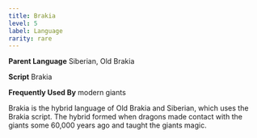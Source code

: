 ```yaml
---
title: Brakia
level: 5
label: Language
rarity: rare
---
```


**Parent Language** Siberian, Old Brakia

**Script** Brakia

**Frequently Used By** modern giants

Brakia is the hybrid language of Old Brakia and Siberian, which uses the Brakia script. The hybrid formed when dragons made contact with the giants some 60,000 years ago and taught the giants magic.
